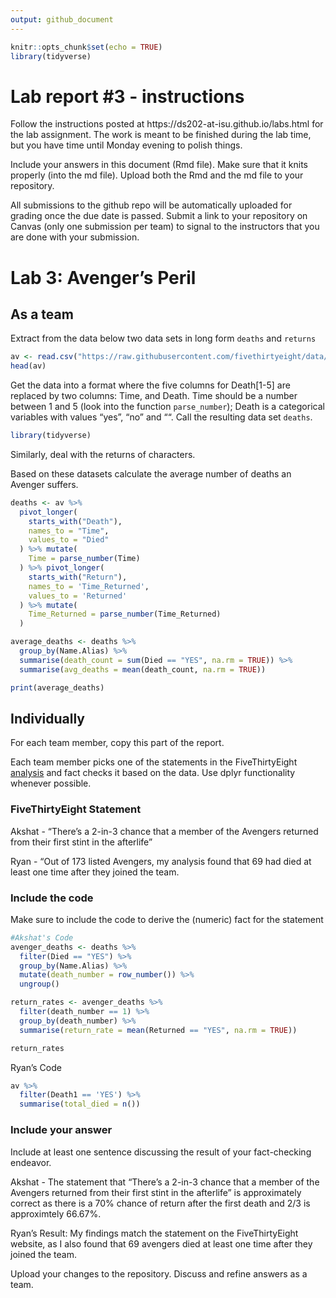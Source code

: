 ```yaml
---
output: github_document
---
```


<!-- README.md is generated from README.Rmd. Please edit the README.Rmd file -->


```r
knitr::opts_chunk$set(echo = TRUE)
library(tidyverse)
```

# Lab report #3 - instructions

Follow the instructions posted at https://ds202-at-isu.github.io/labs.html for the lab assignment. The work is meant to be finished during the lab time, but you have time until Monday evening to polish things.

Include your answers in this document (Rmd file). Make sure that it knits properly (into the md file). Upload both the Rmd and the md file to your repository.  

All submissions to the github repo will be automatically uploaded for grading once the due date is passed.
Submit a link to your repository on Canvas (only one submission per team) to signal to the instructors that you are done with your submission.

# Lab 3: Avenger's Peril

## As a team

Extract from the data below two data sets in long form `deaths` and `returns`

```r
av <- read.csv("https://raw.githubusercontent.com/fivethirtyeight/data/master/avengers/avengers.csv", stringsAsFactors = FALSE)
head(av)
```

Get the data into a format where the five columns for Death[1-5] are replaced by two columns: Time, and Death. Time should be a number between 1 and 5 (look into the function `parse_number`); Death is a categorical variables with values "yes", "no" and "". Call the resulting data set `deaths`. 
```r
library(tidyverse)
```


Similarly, deal with the returns of characters.

Based on these datasets calculate the average number of deaths an Avenger suffers. 

```r
deaths <- av %>% 
  pivot_longer(
    starts_with("Death"),
    names_to = "Time",
    values_to = "Died"
  ) %>% mutate(
    Time = parse_number(Time)
  ) %>% pivot_longer(
    starts_with("Return"),
    names_to = 'Time_Returned',
    values_to = 'Returned'
  ) %>% mutate(
    Time_Returned = parse_number(Time_Returned)
  )
```

```r
average_deaths <- deaths %>%
  group_by(Name.Alias) %>% 
  summarise(death_count = sum(Died == "YES", na.rm = TRUE)) %>%
  summarise(avg_deaths = mean(death_count, na.rm = TRUE))

print(average_deaths)
```


## Individually

For each team member, copy this part of the report. 

Each team member picks one of the statements in the FiveThirtyEight [analysis](https://fivethirtyeight.com/features/avengers-death-comics-age-of-ultron/) and fact checks it based on the data. Use dplyr functionality whenever possible.

### FiveThirtyEight Statement

Akshat - "There’s a 2-in-3 chance that a member of the Avengers returned from their first stint in the afterlife"

Ryan - "Out of 173 listed Avengers, my analysis found that 69 had died at least one time after they joined the team.


### Include the code

Make sure to include the code to derive the (numeric) fact for the statement
```r
#Akshat's Code
avenger_deaths <- deaths %>%
  filter(Died == "YES") %>%
  group_by(Name.Alias) %>%
  mutate(death_number = row_number()) %>%
  ungroup()

return_rates <- avenger_deaths %>%
  filter(death_number == 1) %>%
  group_by(death_number) %>%
  summarise(return_rate = mean(Returned == "YES", na.rm = TRUE))

return_rates
```


Ryan's Code

``` r
av %>%
  filter(Death1 == 'YES') %>%
  summarise(total_died = n())
```

### Include your answer

Include at least one sentence discussing the result of your fact-checking endeavor.


Akshat - The statement that "There’s a 2-in-3 chance that a member of the Avengers returned from their first stint in the afterlife" is approximately correct as there is a 70% chance of return after the first death and 2/3 is approximtely 66.67%.


Ryan's Result: My findings match the statement on the FiveThirtyEight website, as I also found that 69 avengers died at least one time after they joined the team.


Upload your changes to the repository. Discuss and refine answers as a team.
